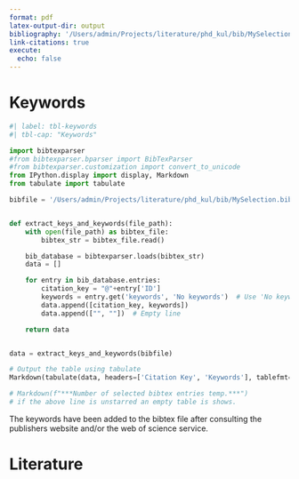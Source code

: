 ```yaml
---
format: pdf
latex-output-dir: output
bibliography: '/Users/admin/Projects/literature/phd_kul/bib/MySelection.bib'
link-citations: true
execute:
  echo: false
---
```


# Keywords {#appendix-i}

\fontsize{9}{10}\selectfont

```python
#| label: tbl-keywords
#| tbl-cap: "Keywords"

import bibtexparser
#from bibtexparser.bparser import BibTexParser
#from bibtexparser.customization import convert_to_unicode
from IPython.display import display, Markdown
from tabulate import tabulate

bibfile = '/Users/admin/Projects/literature/phd_kul/bib/MySelection.bib'


def extract_keys_and_keywords(file_path):
    with open(file_path) as bibtex_file:
        bibtex_str = bibtex_file.read()

    bib_database = bibtexparser.loads(bibtex_str)
    data = []

    for entry in bib_database.entries:
        citation_key = "@"+entry['ID']
        keywords = entry.get('keywords', 'No keywords')  # Use 'No keywords' if not present
        data.append([citation_key, keywords])
        data.append(["", ""])  # Empty line

    return data


data = extract_keys_and_keywords(bibfile)

# Output the table using tabulate
Markdown(tabulate(data, headers=['Citation Key', 'Keywords'], tablefmt="pipe"))

# Markdown(f"***Number of selected bibtex entries temp.***")
# if the above line is unstarred an empty table is shows.
```

The keywords have been added to the bibtex file after consulting the publishers website and/or the web of science service.

\newpage

\fontsize{11}{12}\selectfont

# Literature

